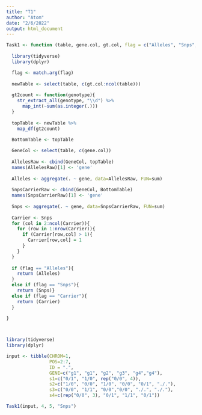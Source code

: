 ```yaml
---
title: "T1"
author: "Atom"
date: "2/6/2022"
output: html_document
---
```


```r
Task1 <- function (table, gene.col, gt.col, flag = c("Alleles", "Snps", "Carrier")) {
  
  library(tidyverse)
  library(dplyr)

  flag <- match.arg(flag)
  
  newTable <- select(table, c(gt.col:ncol(table)))
  
  gt2count <- function(genotype){
    str_extract_all(genotype, "\\d") %>%
      map_int(~sum(as.integer(.)))
  }
  
  topTable <- newTable %>%
    map_df(gt2count)
  
  BottomTable <- topTable

  GeneCol <- select(table, c(gene.col))
  
  AllelesRaw <- cbind(GeneCol, topTable)
  names(AllelesRaw)[1] <- 'gene'
  
  Alleles <- aggregate(. ~ gene, data=AllelesRaw, FUN=sum)
  
  SnpsCarrierRaw <- cbind(GeneCol, BottomTable)
  names(SnpsCarrierRaw)[1] <- 'gene'
  
  Snps <- aggregate(. ~ gene, data=SnpsCarrierRaw, FUN=sum)
  
  Carrier <- Snps
  for (col in 2:ncol(Carrier)){
    for (row in 1:nrow(Carrier)){
      if (Carrier[row,col] > 1){
        Carrier[row,col] = 1
      }
    }
  }
  
  if (flag == "Alleles"){
    return (Alleles)
  }
  else if (flag == "Snps"){
    return (Snps)}
  else if (flag == "Carrier"){
    return (Carrier)
  }

}

  
```


```r
library(tidyverse)
library(dplyr)

input <- tibble(CHROM=1, 
                POS=2:7, 
                ID = ".", 
                GENE=c("g1", "g1", "g2", "g3", "g4","g4"), 
                s1=c("0/1", "1/0", rep("0/0", 4)),
                s2=c("1/0", "0/0", "1/0", "0/0", "0/1", "./."),
                s3=c("0/0", "1/1", "0/0","0/0", "./.", "./."),
                s4=c(rep("0/0", 3), "0/1", "1/1", "0/1"))
```

```r
Task1(input, 4, 5, "Snps")
```





